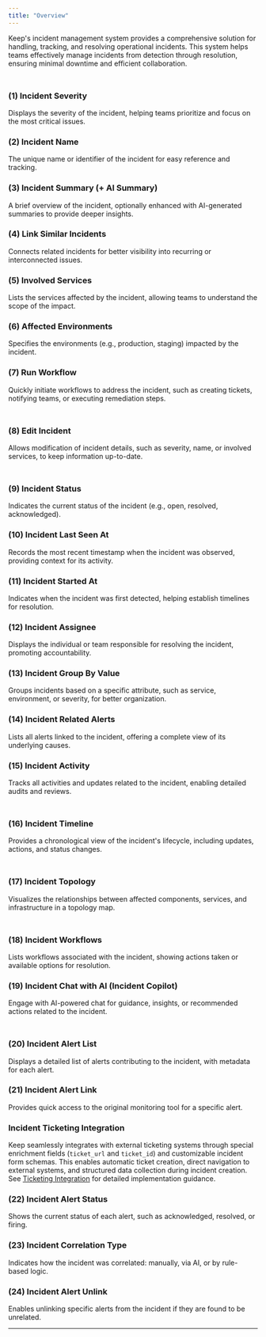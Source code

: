 ```yaml
---
title: "Overview"
---
```


Keep's incident management system provides a comprehensive solution for handling, tracking, and resolving operational incidents. This system helps teams effectively manage incidents from detection through resolution, ensuring minimal downtime and efficient collaboration.

<Frame width="100" height="200">
  <img height="10" src="/images/incident_1.png" />
</Frame>


### (1) Incident Severity
Displays the severity of the incident, helping teams prioritize and focus on the most critical issues.

### (2) Incident Name
The unique name or identifier of the incident for easy reference and tracking.

### (3) Incident Summary (+ AI Summary)
A brief overview of the incident, optionally enhanced with AI-generated summaries to provide deeper insights.

### (4) Link Similar Incidents
Connects related incidents for better visibility into recurring or interconnected issues.

### (5) Involved Services
Lists the services affected by the incident, allowing teams to understand the scope of the impact.

### (6) Affected Environments
Specifies the environments (e.g., production, staging) impacted by the incident.

### (7) Run Workflow
Quickly initiate workflows to address the incident, such as creating tickets, notifying teams, or executing remediation steps.

<Frame width="100" height="200">
  <img height="10" src="/images/incident_workflow.png" />
</Frame>


### (8) Edit Incident
Allows modification of incident details, such as severity, name, or involved services, to keep information up-to-date.

<Frame width="100" height="200">
  <img height="10" src="/images/incident_edit.png" />
</Frame>

### (9) Incident Status
Indicates the current status of the incident (e.g., open, resolved, acknowledged).

### (10) Incident Last Seen At
Records the most recent timestamp when the incident was observed, providing context for its activity.

### (11) Incident Started At
Indicates when the incident was first detected, helping establish timelines for resolution.

### (12) Incident Assignee
Displays the individual or team responsible for resolving the incident, promoting accountability.

### (13) Incident Group By Value
Groups incidents based on a specific attribute, such as service, environment, or severity, for better organization.

### (14) Incident Related Alerts
Lists all alerts linked to the incident, offering a complete view of its underlying causes.

### (15) Incident Activity
Tracks all activities and updates related to the incident, enabling detailed audits and reviews.

<Frame width="100" height="200">
  <img height="10" src="/images/incident_activity.png" />
</Frame>

### (16) Incident Timeline
Provides a chronological view of the incident's lifecycle, including updates, actions, and status changes.

<Frame width="100" height="200">
  <img height="10" src="/images/incident_timeline.png" />
</Frame>

### (17) Incident Topology
Visualizes the relationships between affected components, services, and infrastructure in a topology map.

<Frame width="100" height="200">
  <img height="10" src="/images/incident_service.png" />
</Frame>

### (18) Incident Workflows
Lists workflows associated with the incident, showing actions taken or available options for resolution.

### (19) Incident Chat with AI (Incident Copilot)
Engage with AI-powered chat for guidance, insights, or recommended actions related to the incident.

<Frame width="100" height="200">
  <img height="10" src="/images/incident_copilot.png" />
</Frame>

### (20) Incident Alert List
Displays a detailed list of alerts contributing to the incident, with metadata for each alert.

### (21) Incident Alert Link
Provides quick access to the original monitoring tool for a specific alert.

### Incident Ticketing Integration
Keep seamlessly integrates with external ticketing systems through special enrichment fields (`ticket_url` and `ticket_id`) and customizable incident form schemas. This enables automatic ticket creation, direct navigation to external systems, and structured data collection during incident creation. See [Ticketing Integration](/incidents/ticketing-integration) for detailed implementation guidance.

### (22) Incident Alert Status
Shows the current status of each alert, such as acknowledged, resolved, or firing.

### (23) Incident Correlation Type
Indicates how the incident was correlated: manually, via AI, or by rule-based logic.

### (24) Incident Alert Unlink
Enables unlinking specific alerts from the incident if they are found to be unrelated.

---
